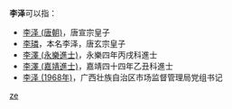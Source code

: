 '''李泽'''可以指：
* [[李泽_(唐朝)|李泽 (唐朝)]]，唐宣宗皇子
* [[李璘|李璘]]，本名李泽，唐玄宗皇子
* [[李澤_(永樂進士)|李澤 (永樂進士)]]，永樂四年丙戌科進士
* [[李澤_(嘉靖進士)|李澤 (嘉靖進士)]]，嘉靖四十四年乙丑科進士
* [[李泽_(1968年)|李泽 (1968年)]]，广西壮族自治区市场监督管理局党组书记

{{disambig}}

[[Category:二字李姓人名消歧义|ze]]